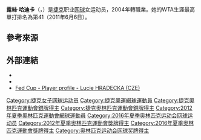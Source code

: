 {{Infobox 网球
|姓名=Lucie Hradecká
|image= [[File:Hradecka_WM13-002_(9498543209).jpg|250px]]
|国籍={{CZE}}
|生年=1985年
|生日={{birth date and age|mf=yes|1985|5|21}}
|出生地={{CZE}}[[布拉格|布拉格]]
|居住地={{CZE}}[[布拉格|布拉格]]
|身高=177
|体重=72
|持拍手=右
|反拍=雙手
|转职业年=2004年
|球拍=
|球衣=
|球鞋=
|单打最高排名=41（2011年6月6日）
|双打最高排名=4（2012年10月22日）
|现单打排名=
|现双打排名=
|单打冠军头衔=（WTA）0（ITF）19
|双打冠军头衔=（WTA）26（ITF）34
|职业战绩=513–354
|雙打職業戰績=558-245
|奖金=$5,513,476[[美元|美元]]
|現單打排名=424
|澳网最好成绩=第三輪 (2015)
|法网最好成绩=第二輪 (2009, 2011, 2015)
|温网最好成绩=第一輪 (2009, 2010, 2011, 2012, 2013, 2015)
|美网最好成绩=第二輪 (2012)
|奥运会最好成绩=第一輪 (2016)
|現雙打排名=35
|澳網雙打最好成績=亞軍（2016）
|法網雙打最好成績='''冠軍'''（2011）
|溫網雙打最好成績=亞軍（2012）
|美網雙打最好成績='''冠軍'''（2013）
|澳網混雙最好成績=亞軍（2013）
|法網混雙最好成績='''冠軍'''（2013）
|溫網混雙最好成績=第二輪（2013）
|美網混雙最好成績=四強（2012）
|奧運會雙打最好成績=[[File:Silver_medal.svg|20px]] 銀牌（2012）
|WTA總決賽雙打最好成績=亞軍（2012）
|大满贯个数=3（雙打1個，混雙1個）
|Team = yes
|FedCupresult                = '''冠军''' (2011, 2012, 2014, 2015, 2016)
|HopmanCupresult               =  小組賽(2016)
|OlympicMixedDoublesresult    = [[Image:Bronze_medal.svg|25px]] 銅牌（2016）
}}

'''露絲·哈迪卡'''（{{lang-cs|'''Lucie Hradecká'''}}，{{bd|1985年|5月21日}}）是[[捷克|捷克]]职业[[网球|网球]]女运动员，2004年轉職業。她的WTA生涯最高單打排名為第41（2011年6月6日）。

==參考來源==
{{reflist}}

==外部連結==
* {{WTA|10157}}
* {{ITF Profile|id=100000470}}
* [http://www.fedcup.com/en/players/player/profile.aspx?playerid=100000470 Fed Cup - Player profile - Lucie HRADECKA (CZE)]

{{網球運動員小作品}}

{{Authority control}}
{{DEFAULTSORT:Hradecká, Lucie}}
[[Category:捷克女子网球运动员|Category:捷克女子网球运动员]]
[[Category:捷克奧運網球運動員|Category:捷克奧運網球運動員]]
[[Category:捷克奧林匹克運動會銀牌得主|Category:捷克奧林匹克運動會銀牌得主]]
[[Category:捷克奧林匹克運動會銅牌得主|Category:捷克奧林匹克運動會銅牌得主]]
[[Category:2012年夏季奧林匹克運動會網球運動員|Category:2012年夏季奧林匹克運動會網球運動員]]
[[Category:2016年夏季奥林匹克运动会网球运动员|Category:2016年夏季奥林匹克运动会网球运动员]]
[[Category:2012年夏季奧林匹克運動會獎牌得主|Category:2012年夏季奧林匹克運動會獎牌得主]]
[[Category:2016年夏季奧林匹克運動會獎牌得主|Category:2016年夏季奧林匹克運動會獎牌得主]]
[[Category:奥林匹克运动会网球奖牌得主|Category:奥林匹克运动会网球奖牌得主]]